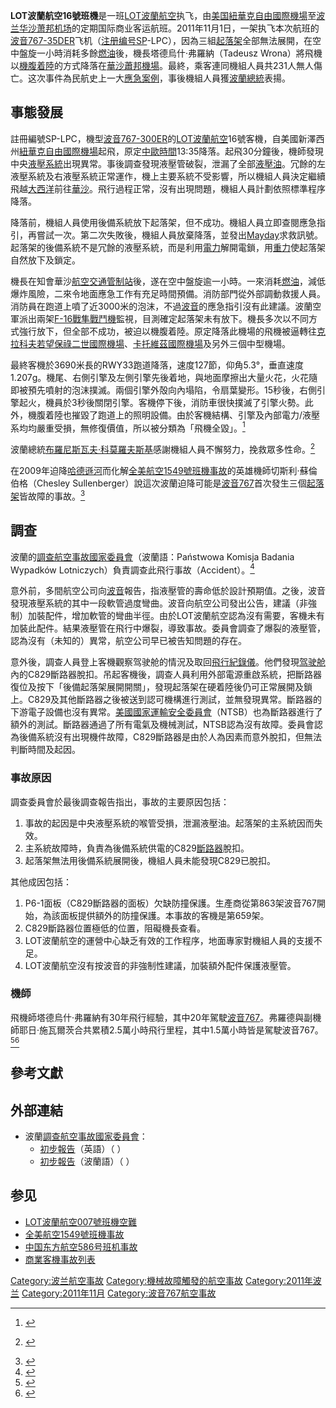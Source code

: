 {{Infobox Airliner accident
 |Crash image = PLL LOT Boeing 767-300ER Poznan 2.jpg|160px
 |caption = 此飛機在事發16年前（2005年）
 | name = LOT波蘭航空16號班機事故
 | Date = 2011年11月1日
 | Type = 液压油泄漏导致起落架无法展开
 |Site = {{POL}}[[華沙蕭邦機場|華沙蕭邦機場]]
 | Coordinates = {{coord|52|09|56|N|20|58|02|E|type:event_source:kolossus-frwiki|display=inline,title}}
 | Fatalities = 0
 | Injuries = 0
 | Aircraft Type = [[波音767|波音767-35DER]]
 | Aircraft Registration = SP-LPC
 | Origin = {{USA}}[[紐華克自由國際機場|紐華克自由國際機場]]
 | Destination = {{POL}}[[華沙蕭邦機場|華沙蕭邦機場]]
 | Operator = [[LOT波蘭航空|LOT波蘭航空]]
 | Tail Number = SP-LPC
 | Ship name = [[波茲南|波茲南]]（Poznań）
 | Passengers = 220
 | Crew = 11
 | Survivors = 231（全體）
}}

'''LOT波蘭航空16號班機'''是一班[[LOT波蘭航空|LOT波蘭航空]]执飞，由[[紐華克自由國際機場|美国紐華克自由國際機場]]至[[華沙蕭邦機場|波兰华沙萧邦机场]]的定期国际商业客运航班。2011年11月1日，一架执飞本次航班的[[波音767|波音767-35DER]]飞机（[[航空器註冊編號|注册编号]]SP-LPC），因為三組[[起落架|起落架]]全部無法展開，在空中盤旋一小時消耗多餘[[航空燃油|燃油]]後，機長塔德烏什·弗羅納（Tadeusz Wrona）將飛機以[[機腹着陸|機腹着陸]]的方式降落在[[華沙蕭邦機場|華沙蕭邦機場]]。最終，乘客連同機組人員共231人無人傷亡。这次事件為民航史上一大[[商業客機事故列表|應急案例]]，事後機組人員獲[[波蘭總統|波蘭總統]]表揚。

==事態發展==
註冊編號SP-LPC，機型[[波音767|波音767-300ER]]的[[LOT波蘭航空|LOT波蘭航空]]16號客機，自美國新澤西州[[紐華克自由國際機場|紐華克自由國際機場]]起飛，原定[[中歐時間|中歐時間]]13:35降落。起飛30分鐘後，機師發現中央[[液壓系統|液壓系統]]出現異常。事後調查發現液壓管破裂，泄漏了全部[[液壓油|液壓油]]。冗餘的左液壓系統及右液壓系統正常運作，機上主要系統不受影響，所以機組人員決定繼續飛越[[大西洋|大西洋]]前往[[華沙|華沙]]。飛行過程正常，沒有出現問題，機組人員計劃依照標準程序降落。

降落前，機組人員使用後備系統放下起落架，但不成功。機組人員立即查閱應急指引，再嘗試一次。第二次失敗後，機組人員放棄降落，並發出[[Mayday|Mayday]]求救訊號。起落架的後備系統不是冗餘的液壓系統，而是利用[[電力|電力]]解開電鎖，用[[重力|重力]]使起落架自然放下及鎖定。

機長在知會華沙[[航空交通管制|航空交通管制站]]後，遂在空中盤旋逾一小時。一來消耗[[航空燃油|燃油]]，減低爆炸風險，二來令地面應急工作有充足時間預備。消防部門從外部調動救援人員。消防員在跑道上噴了近3000米的泡沫，不過[[波音|波音]]的應急指引沒有此建議。波蘭空軍派出兩架[[F-16戰隼戰鬥機|F-16戰隼戰鬥機]]監視，目測確定起落架未有放下。機長多次以不同方式強行放下，但全部不成功，被迫以機腹着陸。原定降落此機場的飛機被逼轉往[[克拉科夫若望保祿二世國際機場|克拉科夫若望保祿二世國際機場]]、[[卡托維茲國際機場|卡托維茲國際機場]]及另外三個中型機場。

最終客機於3690米長的RWY33跑道降落，速度127節，仰角5.3°，垂直速度1.207g。機尾、右側引擎及左側引擎先後着地，與地面摩擦出大量火花，火花隨即被預先噴射的泡沫撲滅。兩個引擎外殻向內塌陷，令扇葉變形。15秒後，右側引擎起火，機員於3秒後關閉引擎。客機停下後，消防車很快撲滅了引擎火勢。此外，機腹着陸也摧毀了跑道上的照明設備。由於客機結構、引擎及內部電力/液壓系均均嚴重受損，無修復價值，所以被分類為「飛機全毀」。<ref name=APvFox>{{cite news|title=Flight From U.S. Makes Crash Landing in Poland; No Injuries Reported|url=http://www.foxnews.com/world/2011/11/01/flight-from-us-makes-crash-landing-in-poland/|accessdate=2011-11-03|newspaper=[[霍士新聞|霍士新聞]]網上版轉載[[聯合通訊社|美聯社]]|date=2011-11-01|archive-date=2015-09-24|archive-url=https://web.archive.org/web/20150924181159/http://www.foxnews.com/world/2011/11/01/flight-from-us-makes-crash-landing-in-poland/|dead-url=no}}</ref>

波蘭總統[[布羅尼斯瓦夫·科莫羅夫斯基|布羅尼斯瓦夫·科莫羅夫斯基]]感謝機組人員不懈努力，挽救眾多性命。<ref>{{cite news |title=Prezydent dziękował załodze Boeinga |newspaper=Fakt |date=2011-11-01 |url=http://www.fakt.pl/Prezydent-dziekowal-zalodze-Boeinga-,artykuly,135552,1.html |accessdate=2011-11-01 |deadurl=yes |archiveurl=https://web.archive.org/web/20111103004311/http://www.fakt.pl/Prezydent-dziekowal-zalodze-Boeinga-%2Cartykuly%2C135552%2C1.html |archivedate=2011-11-03 }} {{pl icon}}</ref>

在2009年迫降[[哈德遜河|哈德遜河]]而化解[[全美航空1549號班機迫降事故|全美航空1549號班機事故]]的英雄機師切斯利·蘇倫伯格（Chesley Sullenberger）說這次波蘭迫降可能是[[Boeing_767-300ER|波音767]]首次發生三個[[起落架|起落架]]皆故障的事故。<ref name="wiad">{{cite web |url=http://wiadomosci.onet.pl/swiat/wyladowal-na-rzece-teraz-gratuluje-kpt-wronie,1,4895983,wiadomosc.html |title=Wylądował na rzece. Teraz gratuluje kpt. Wronie – Onet Wiadomości |publisher=Wiadomosci.onet.pl |accessdate=2011-11-05 |deadurl=yes |archiveurl=https://web.archive.org/web/20111104174704/http://wiadomosci.onet.pl/swiat/wyladowal-na-rzece-teraz-gratuluje-kpt-wronie%2C1%2C4895983%2Cwiadomosc.html |archivedate=2011-11-04 }}</ref>

==調查==
波蘭的[[調查航空事故國家委員會|調查航空事故國家委員會]]（波蘭語：Państwowa Komisja Badania Wypadków Lotniczych）負責調查此飛行事故（Accident）。<ref name="rmf24">{{Cite news |title=Awaryjne lądowanie Boeinga 767 zakwalifikowane jako wypadek |url=http://www.rmf24.pl/raport-awaryjne-ladowanie/wiadomosci/news-awaryjne-ladowanie-boeinga-767-zakwalifikowane-jako-wypadek,nId,383605 |accessdate=2011-11-02 |publisher=RMF24 |deadurl=yes |archiveurl=https://web.archive.org/web/20111103095851/http://www.rmf24.pl/raport-awaryjne-ladowanie/wiadomosci/news-awaryjne-ladowanie-boeinga-767-zakwalifikowane-jako-wypadek%2CnId%2C383605 |archivedate=2011-11-03 }}</ref>

意外前，多間航空公司向[[波音|波音]]報告，指液壓管的壽命低於設計預期值。之後，波音發現液壓系統的其中一段軟管過度彎曲。波音向航空公司發出公告，建議（非強制）加裝配件，增加軟管的彎曲半徑。由於LOT波蘭航空認為沒有需要，客機未有加裝此配件。結果液壓管在飛行中爆裂，導致事故。委員會調查了爆裂的液壓管，認為沒有（未知的）異常，航空公司早已被告知問題的存在。

意外後，調查人員登上客機觀察驾驶舱的情況及取回[[飛行紀錄儀|飛行紀錄儀]]。他們發現[[驾驶舱|驾驶舱]]內的C829斷路器脫扣。吊起客機後，調查人員利用外部電源重啟系統，把斷路器復位及按下「後備起落架展開開關」，發現起落架在硬着陸後仍可正常展開及鎖上。C829及其他斷路器之後被送到認可機構進行測試，並無發現異常。斷路器的下游電子設備也沒有異常。[[美國|美國]][[國家運輸安全委員會|國家運輸安全委員會]]（NTSB）也為斷路器進行了額外的測試。斷路器通過了所有電氣及機械測試，NTSB認為沒有故障。委員會認為後備系統沒有出現機件故障，C829斷路器是由於人為因素而意外脫扣，但無法判斷時間及起因。

===事故原因===
調查委員會於最後調查報告指出，事故的主要原因包括：
# 事故的起因是中央液壓系統的喉管受損，泄漏液壓油。起落架的主系統因而失效。
# 主系統故障時，負責為後備系統供電的C829[[斷路器|斷路器]]脫扣。
# 起落架無法用後備系統展開後，機組人員未能發現C829已脫扣。

其他成因包括：
# P6-1面板（C829斷路器的面板）欠缺防撞保護。生產商從第863架波音767開始，為該面板提供額外的防撞保護。本事故的客機是第659架。
# C829斷路器位置極低的位置，阻礙機長查看。
# LOT波蘭航空的運營中心缺乏有效的工作程序，地面專家對機組人員的支援不足。
# LOT波蘭航空沒有按波音的非強制性建議，加裝額外配件保護液壓管。

===機師===
飛機師塔德烏什·弗羅納有30年飛行經驗，其中20年駕駛[[波音767|波音767]]。弗羅德與副機師耶日·施瓦爾茨合共累積2.5萬小時飛行里程，其中1.5萬小時皆是駕駛波音767。<ref name="herald">{{cite web |title=Accident: LOT B763 at Warsaw on Nov 1st 2011, forced gear up landing |url=http://avherald.com/h?article=4456bd6b |publisher=The Aviation Herald |last=Hradecky |first=Simon |date=2011-12-01 |access-date=2014-03-10 |archive-date=2022-03-09 |archive-url=https://web.archive.org/web/20220309200015/http://avherald.com/h?article=4456bd6b }}</ref><ref>{{cite web |title=Polish Panstwowa Komisja Badania Wypadkow Lotniczych Report |url=http://www.transport.gov.pl/files/0/30680/20111400RWenglish.pdf |deadurl=yes |archiveurl=https://www.webcitation.org/6CJdLtg9K?url=http://www.transport.gov.pl/files/0/30680/20111400RWenglish.pdf |archivedate=2012-11-20 |accessdate=2014-03-10 }}</ref>

== 參考文獻 ==
{{Reflist|2}}

== 外部連結 ==
* 波蘭[[調查航空事故國家委員會|調查航空事故國家委員會]]：
** [http://www.transport.gov.pl/files/0/30680/20111400RWenglish.pdf 初步報告]（英語）（ {{WebCite|url=https://www.webcitation.org/6CJdLtg9K?url=http://www.transport.gov.pl/files/0/30680/20111400RWenglish.pdf |date=20121120124106 |dateformat=iso }}）
** [http://www.transport.gov.pl/files/0/30680/20111400RW.pdf 初步報告]（波蘭語）（ {{WebCite|url=https://www.webcitation.org/6CJdswgI2?url=http://www.transport.gov.pl/files/0/30680/20111400RW.pdf |date=20121120124914 |dateformat=iso }}）

== 参见 ==
* [[LOT波蘭航空007號班機空難|LOT波蘭航空007號班機空難]]
* [[全美航空1549號班機事故|全美航空1549號班機事故]]
* [[中国东方航空586号班机事故|中国东方航空586号班机事故]]
* [[商業客機事故列表|商業客機事故列表]]

{{2011年航空事故}}
{{Mayday NavBox}}

[[Category:波兰航空事故|Category:波兰航空事故]]
[[Category:機械故障觸發的航空事故|Category:機械故障觸發的航空事故]]
[[Category:2011年波兰|Category:2011年波兰]]
[[Category:2011年11月|Category:2011年11月]]
[[Category:波音767航空事故|Category:波音767航空事故]]
